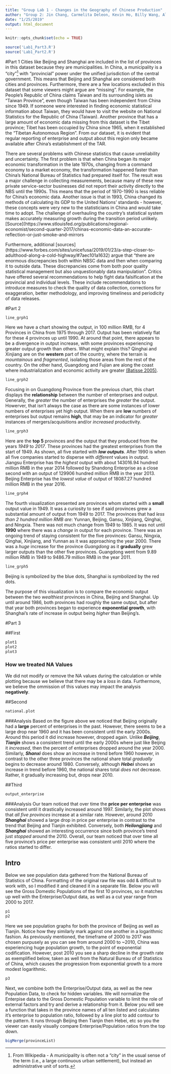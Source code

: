 ```yaml
---
title: "Group Lab 1 - Changes in the Geography of Chinese Production"
author: "Group 2: Jin Chang, Carmelita Deleon, Kevin Ho, Billy Wang, Alisha Husain"
date: "1/25/2019"
output: html_document
---
```


```r
knitr::opts_chunk$set(echo = TRUE)

source('Lab1_Part3.R')
source('Lab1_Part2.R')
```
#Part 1
Cities like Beijing and Shanghai are included in the list of provinces in this dataset because they are municipalities. In China, a municipality is a "city"[^1] with "provincial" power under the unified jurisdiction of the central government. This means that Beijing and Shanghai are considered both cities and provinces. Furthermore, there are a few locations excluded in this dataset that some viewers might argue are "missing". For example, the People's Republic of China claims Taiwan and its surrounding islets as "Taiwan Province", even though Taiwan has been independent from China since 1949. If someone were interested in finding economic statistical information about Taiwan, they would have to visit the website on National Statistics for the Republic of China (Taiwan). Another province that has a large amount of economic data missing from this dataset is the Tibet province; Tibet has been occupied by China since 1965, when it established the "Tibetan Autonomous Region". From our dataset, it is evident that regular reporting of enterprise and output about this region only became available after China's establishment of the TAR. 


[^1]: From Wikipedia - A municipality is often not a "city" in the usual sense of the term (i.e., a large continuous urban settlement), but instead an administrative unit of sorts. 

There are several problems with Chinese statistics that cause unreliability and uncertainty. The first problem is that when China began its major economic transformation in the late 1970s, changing from a command economy to a market economy, the transformation happened faster than China's National Bureau of Statistics had prepared itself for. The result was a major challenge in collecting measurements, because many of these new private service-sector businesses did not report their activity directly to the NBS until the 1990s. This means that the period of 1970-1990 is less reliable for China's economic data. Another issue is that in 1993, China changed its methods of calculating its GDP to the United Nations' standards - however, these concepts were very new to the statisticians in China and would take time to adopt. The challenge of overhauling the country's statistical system makes accurately measuring growth during the transition period unlikely.  [Source](https://www.stlouisfed.org/publications/regional-economist/second-quarter-2017/chinas-economic-data-an-accurate-reflection-or-just-smoke-and-mirrors

Furthermore, additional  [sources] (https://www.forbes.com/sites/unicefusa/2019/01/23/a-step-closer-to-adulthood-along-a-cold-highway/#7aec101a1632) argue that "there are enormous discrepancies both within NBSC data and then when comparing it to outside data. These discrepancies come from both poor quality statistical management but also unquestionably data manipulation". Critics have offered several recommendations to help fight data falsification at the provincial and individual levels. These include recommendations to introduce measures to check the quality of data collection, corrections for exaggeration, better methodology, and improving timeliness and periodicity of data releases. 

#Part 2
```r
line_grph1
```

Here we have a chart showing the output, in 100 million RMB, for 4 Provinces in China from 1975 through 2017. Output has been relatively flat for these 4 provinces up until 1990. At around that point, there appears to be a divergence in output increase, with some provinces experiencing greater output growth than others. What might explain this? Qinghai and Xinjiang are on the **western** part of the country, where the terrain is _mountainous_ and _fragmented_, isolating those areas from the rest of the country. On the other hand, Guangdong and Fujian are along the coast where industrialization and economic activity are greater [(Batisse 2005)](https://journals.openedition.org/chinaperspectives/502).

```r
line_grph2
```

Focusing in on Guangdong Province from the previous chart, this chart displays the **relationship** between the number of enterprises and output. Generally, the _greater_ the number of enterprises the _greater_ the output. Howerver, that isn't always the case as there are some instances of lower numbers of enterprises yet high output. When there are **low** numbers of enterprises but output remains **high**, that may be an indicator for _greater_ instances of mergers/acquisitions and/or _increased_ productivity.

```r
line_grph3
```

Here are the **top 5** provinces and the output that they produced from the years _1949_ to _2017_. These provinces had the greatest enterprises from the start of 1949. As shown, all five started with **_low outputs_**.  After 1990 is when all five companies started to disperse with _different_ values in output. Jiangsu Enterprise has the _highest_ output with about 143016.94 hundred million RMB in the year 2014 followed by Shandong Enterprise as a close second with an output of 129906 hundred million RMB in the year 2013. 
Beijing Enterprise has the _lowest value_ of output of 18087.27 hundred million RMB in the year 2016. 

```r
line_grph4
```

The fourth visualization presented are provinces whom started with a **small** output value in 1949. It was a curiosity to see if said provinces grew a substantial amount of output from 1949 to 2017. The provinces that had _less than 2 hundred million RMB are_: Yunnan, Beijing, Gansu, Xinjiang, Qinghai, and Ningxia. There was not much change from 1949 to 1985. It was not until **1990** where there was a _change_ in output for each province. There was an ongoing trend of staying consistent for the five provinces: Gansu, Ningxia, Qinghai, Xinjiang, and Yunnan as it was approaching the year 2000. There was a _huge_ increase for the province _Guangdong_ as it **gradually** grew larger outputs than the other five provinces. 
Guangdong went from 9.89 million RMB in 1949 to 9486.79 million RMB in the year 2011. 

```r
line_grph5
```

Beijing is symbolized by the blue dots, 
Shanghai is symbolized by the red dots. 

The purpose of this visualization is to compare the economic output between the two _wealthiest_ provinces in China, Beijing and Shanghai. Up until around 1986, both provinces had roughly the same output, but after that year both provinces began to experience **exponential growth**, with Shanghai's rate of increase in output being _higher_ than Beijing's. 


#Part 3

##First
```r
plot1
plot2
plot3
```

### How we treated NA Values
We did not modify or remove the NA values during the calculation or while plotting because we believe that there may be a _loss_ in data. Furthermore, we believe the ommission of this values may impact the analysis **negatively**.

##Second
```r
national.plot
```

###Analysis
Based on the figure above we noticed that Beijing originally had a **large** percent of enterprises in the past. However, there seems to be a large drop near 1960 and it has been consistent until the early 2000s. Around this period it did increase however, dropped again. Unlike **_Beijing_**, **_Tianjin_** shows a consistent trend until the early 2000s where just like Beijing it _increased_, then the percent of enterprises dropped around the year 2000. Similarly, **_Shanxi_** does show an increase in trend before 1960 however, in contrast to the other three provinces the national share total _gradually_ begins to decrease around 1980. Conversely, although **_Hebei_** shows an increase in trend before 1960, the national shares total _does not_ decrease. Rather, it gradually increasing but, drops near 2010.


##Third
```r
output_enterprise
```

###Analysis
Our team noticed that over time the **price per enterprise** was consistent until it drastically increased around 1997. Similarly, the plot shows that _all five provinces_ increase at a similar rate. However, around 2010 **_Shanghai_** showed a large drop in price per enterprise in contrast to the trend that Beijing and Tianjin exhibited. Conversely, both **_Heilongjiang_** and **_Shanghai_** showed an interesting occurrence since both province's trend just _stopped_ around the 2010. Overall, our team noticed that over time all five province's price per enterprise was consistent until 2010 where the ratios started to differ.

## Intro
Below we see population data gathered from the National Bureau of Statistics of China. Formatting of the original raw file was odd & difficult to work with, so I modified it and cleaned it in a separate file. Below you will see the Gross Domestic Populations of 
the first 10 provinces, so it matches up well with the Enterprise/Output data, as well as a cut year range from 2000 to 2017. 

```r
p1
p2
```

Here we see population graphs for both the province of Beijing as well as Tianjin. Notice how they similarly mark against one another in a logarithmic fashion. As previously mentioned, the timeframe of 2000 to 2017 was chosen purpusely as you can see from around 2000 to ~2010, China was experiencing huge population growth, to the point of exponential codification. However, post 2010 you see a sharp decline in the growth rate as exemplified below, taken as well from the Natural Bureau of of Statistics of China, which causes the progression from exponential growth to a more modest logarithmic. 

```r
p3
```
Next, we combine both the Enterprise/Output data, as well as the new Population Data, to check for hidden variables. We will normalize the Enterpise data to the Gross Domestic Population variable to limit the role of external factors and try and derive a relationship from it. Below you will see a function that takes in the province names of all ten listed and calculates it's enterprise to population ratio, followed by a line plot to add contour to the pattern. It runs through Beijing then Tianjin then Hebei, etc so you the viewer can easily visually compare Enterprise/Population ratios from the top down. 

```r
bigMerge(provinceList)
```
